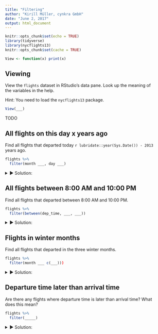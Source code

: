 ```yaml
---
title: "Filtering"
author: "Kirill Müller, cynkra GmbH"
date: "June 2, 2017"
output: html_document
---
```


```r
knitr::opts_chunk$set(echo = TRUE)
library(tidyverse)
library(nycflights13)
knitr::opts_chunk$set(cache = TRUE)

View <- function(x) print(x)
```

## Viewing

View the `flights` dataset in RStudio's data pane. Look up the meaning of the variables in the help.

Hint: You need to load the `nycflights13` package.
    
```r
View(___)
```

TODO

## All flights on this day x years ago

Find all flights that departed today `r lubridate::year(Sys.Date()) - 2013` years ago.

```r
flights %>%
  filter(month ___, day ___)
```

<details>
<summary>&#x25BA; Solution:</summary>
Be careful with the equality operator `==`:

```r
flights %>% 
  filter(month = 6, day = 2)

flights %>% 
  filter(month == 6, day == 2)
```

Can we make a dynamic query?

```r
flights %>% 
  filter(
    month == lubridate::month(Sys.Date()),
    day == lubridate::day(Sys.Date())
  )
```

Can we use arguments?

```r
month_ <- lubridate::month(Sys.Date())
day_ <- lubridate::day(Sys.Date())
flights %>% 
  filter(
    month == month_,
    day == day_
  )
```
</details>

## All flights between 8:00 AM and 10:00 PM

Find all flights that departed between 8:00 AM and 10:00 PM.

```r
flights %>%
  filter(between(dep_time, ___, ___))
```

<details>
<summary>&#x25BA; Solution:</summary>
```r
flights %>% 
  filter(dep_time >= 800, dep_time <= 2200)
```

```r
flights %>% 
  filter(between(dep_time, 800, 2200))
```
</details>

## Flights in winter months

Find all flights that departed in the three winter months.

```r
flights %>%
  filter(month ___ c(___)))
```

<details>
<summary>&#x25BA; Solution:</summary>
```r
flights %>%
  filter(month %in% c(12, 1, 2))
```

```r
winter_months <- c(12, 1, 2)
flights %>%
  filter(month %in% winter_months)
```
</details>

## Departure time later than arrival time

Are there any flights where departure time is later than arrival time? What does this mean?

```r
flights %>%
  filter(_____)
```

<details>
<summary>&#x25BA; Solution:</summary>
```r
flights %>% 
  filter(dep_time > arr_time)
```
</details>
 